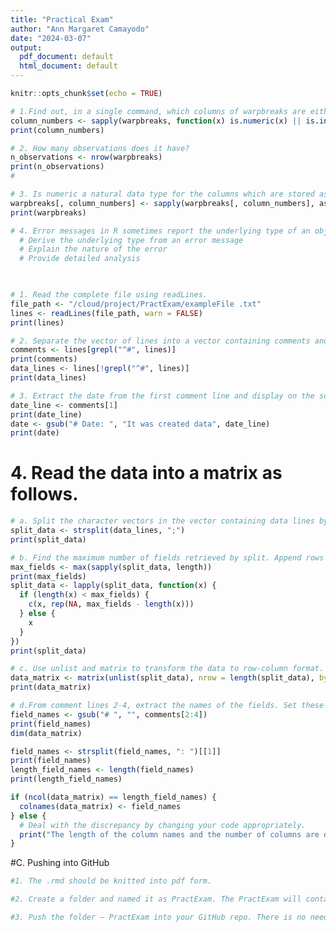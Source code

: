 ```yaml
---
title: "Practical Exam"
author: "Ann Margaret Camayodo"
date: "2024-03-07"
output:
  pdf_document: default
  html_document: default
---
```


```r
knitr::opts_chunk$set(echo = TRUE)
```

```r
# 1.Find out, in a single command, which columns of warpbreaks are either numeric or integer. What are the data types of each column?
column_numbers <- sapply(warpbreaks, function(x) is.numeric(x) || is.integer(x))
print(column_numbers)
```
```r
# 2. How many observations does it have?
n_observations <- nrow(warpbreaks)
print(n_observations)
#
```
```r
# 3. Is numeric a natural data type for the columns which are stored as such? Convert to integer when necessary.
warpbreaks[, column_numbers] <- sapply(warpbreaks[, column_numbers], as.integer)
print(warpbreaks)
```
```r
# 4. Error messages in R sometimes report the underlying type of an object rather than the user-level class. Derive from the following code and error message what the underlying type. Explain what is the error all about. Do not just copy the error message that was displayed.
  # Derive the underlying type from an error message
  # Explain the nature of the error
  # Provide detailed analysis

 
```

```r
# 1. Read the complete file using readLines.
file_path <- "/cloud/project/PractExam/exampleFile .txt"
lines <- readLines(file_path, warn = FALSE)
print(lines)
```
```r
# 2. Separate the vector of lines into a vector containing comments and a vector containing the data. Hint: use grepl.
comments <- lines[grepl("^#", lines)]
print(comments)
data_lines <- lines[!grepl("^#", lines)]
print(data_lines)
```
```r
# 3. Extract the date from the first comment line and display on the screen “It was created data.”
date_line <- comments[1]
print(date_line)
date <- gsub("# Date: ", "It was created data", date_line)
print(date)
```

# 4. Read the data into a matrix as follows.
```r
# a. Split the character vectors in the vector containing data lines by semicolon (;) using strsplit.
split_data <- strsplit(data_lines, ";")
print(split_data)
```
```r
# b. Find the maximum number of fields retrieved by split. Append rows that are shorter with NA's.
max_fields <- max(sapply(split_data, length))
print(max_fields)
split_data <- lapply(split_data, function(x) {
  if (length(x) < max_fields) {
    c(x, rep(NA, max_fields - length(x)))
  } else {
    x
  }
})
print(split_data)
```
```r
# c. Use unlist and matrix to transform the data to row-column format.
data_matrix <- matrix(unlist(split_data), nrow = length(split_data), byrow = TRUE)
print(data_matrix)
```
```r
# d.From comment lines 2-4, extract the names of the fields. Set these as colnames for the matrix you just created.
field_names <- gsub("# ", "", comments[2:4])
print(field_names)
dim(data_matrix)

field_names <- strsplit(field_names, ": ")[[1]]
print(field_names)
length_field_names <- length(field_names)
print(length_field_names)

if (ncol(data_matrix) == length_field_names) {
  colnames(data_matrix) <- field_names
} else {
  # Deal with the discrepancy by changing your code appropriately.
  print("The length of the column names and the number of columns are different.")
}
```








#C. Pushing into GitHub

```r
#1. The .rmd should be knitted into pdf form.
```
```r
#2. Create a folder and named it as PractExam. The PractExam will contain the .rmd and the pdf files.
```
```r
#3. Push the folder – PractExam into your GitHub repo. There is no need to change the repo. Just use the repo you have created before.
```